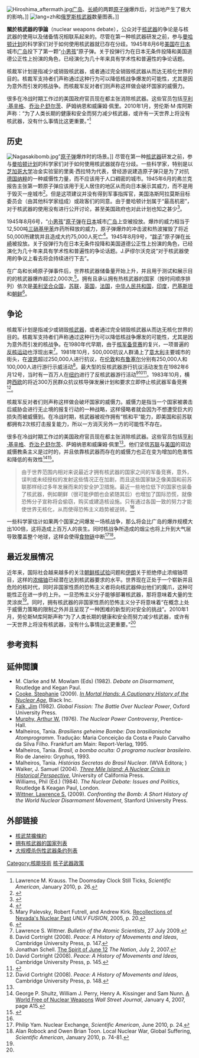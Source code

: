 {{noteTA
|1 = zh-cn:核武器; zh-tw:核子武器;
}}
[[File:Hiroshima_aftermath.jpg|right]][[广岛|广岛]]、[[长崎|长崎]]的两颗[[原子弹|原子弹]]爆炸后，对当地产生了极大的影响。]]
[[File:Nuclear_proliferation.svg|lang=zh]]和[[俄罗斯|俄罗斯]][[核武器|核武器]]数量图表。]]

'''關於核武器的爭論'''（nuclear weapons debate），公众对于[[核武器|核武器]]的争论是与核武器的使用以及储备情况相联系起来的。尽管在第一种核武器研发之前，参与[[曼哈顿计划|曼哈顿计划]]的科学家们对于如何使用核武器就已存在分歧。1945年8月6号[[美国|美国]]在[[日本|日本]]城市[[广岛|广岛]]投下了第一颗“[[小男孩原子彈|小男孩]]”原子弹。关于投弹行为在日本无条件投降和美国道德公正性上扮演的角色，已经演化为几十年来具有学术性和普遍性的争论话题。
 
核裁军计划是指减少或销毁核武器，或者通过完全销毁核武器从而达无核化世界的目的。核裁军支持者们声称通过这种行为可以降低核战争爆发的可能性，尤其是因为意外而引发的核战争。而核裁军反对者们则声称这样做会破坏国家的威慑力。

很多在冷战时期工作过的美国政府官员现在都主张消除核武器。这些官员包括[[亨利·基辛格|亨利·基辛格]]、[[乔治·P·舒尔茨|乔治·P·舒尔茨]]、萨姆纳恩和威廉姆·佩里。2010年1月，劳伦斯·M·库阿斯声称：“为了人类长期的健康和安全而努力减少核武器，或许有一天世界上将没有核武器，没有什么事情比这更重要。”<ref name="#1">Lawrence M. Krauss. The Doomsday Clock Still Ticks, ''Scientific American'', January 2010, p. 26.</ref>

==历史==
[[File:Nagasakibomb.jpg|thumb]]”[[原子弹|原子弹]]爆炸时的场景。]]
尽管在第一种[[核武器|核武器]]研发之前，参与[[曼哈顿计划|曼哈顿计划]]的科学家们对于如何使用核武器就存在分歧。一些科学家，特别是以[[芝加哥大学|芝加哥大学]]冶金实验室的里奥·西拉特为代表，曾经游说建造原子弹只是为了对抗[[德国|德国]][[纳粹|纳粹]]的一种威慑性力量，而不应该用于人口稠密的城市。1945年6月的弗兰克报告主张第一颗原子弹应该用于无人居住的地区从而向日本展示其威力，而不是用于毁灭一座城市<ref>{{cite web | last = Schollmeyer | first = Josh | title = ''Minority Report'' | publisher = {{le|原子科學家公報 |Bulletin of the Atomic Scientists|Bulletin of the Atomic Scientists}} | date = January/February 2005 | url = http://thebulletin.metapress.com/content/c44g1634464675j7/?p=b09a34e5df624f6ba81f091a260ea38f&pi=9 | accessdate = 2009-08-04 | archive-date = 2016-05-14 | archive-url = https://web.archive.org/web/20160514002233/http://thebulletin.metapress.com/content/c44g1634464675j7/?p=b09a34e5df624f6ba81f091a260ea38f&pi=9 | dead-url = no }}</ref>。但是这项建议并没有得到军事指挥官，美国洛斯阿拉莫斯目标委员会（由其他科学家组成）或政客们的同意。由于曼哈顿计划属于“最高机密”，对于核武器的使用没有进行公开讨论，甚至美国政府也对此计划也知之甚少<ref name=Walker> {{cite journal |title=Recent Literature on Truman's Atomic Bomb Decision: A Search for Middle Ground |journal=Diplomatic History|first=J. Samuel|last=Walker |volume=29|issue=2|page=334|id= |url=https://archive.org/details/sim_diplomatic-history_2005-04_29_2/page/334|format=|accessdate=2008-01-30 |doi=10.1111/j.1467-7709.2005.00476.x |date=April 2005}}</ref>。

1945年8月6号，“[[小男孩原子彈|小男孩]]”[[原子弹|原子弹]]在[[日本|日本]]城市[[广岛|广岛]]上空被投放。爆炸的威力相当于12,500吨[[三硝基甲苯|三硝基甲苯]]炸药所释放的威力，原子弹爆炸的冲击波和热波摧毁了将近50,000所建筑并且造成大约75,000人死亡<ref>{{Cite book |year=2001 |chapter=Uranium |url=http://books.google.com/books?id=j-Xu07p3cKwC&printsec=frontcover |title=Nature's Building Blocks: An A to Z Guide to the Elements |publisher=[[Oxford_University_Press|Oxford University Press]] |location=[[Oxford|Oxford]] |isbn=0-19-850340-7 |authorlink= |first=John |last=Emsley |pages=478 |access-date=2011-10-27 |archive-date=2016-05-11 |archive-url=https://web.archive.org/web/20160511084753/https://books.google.com/books?id=j-Xu07p3cKwC&printsec=frontcover |dead-url=no }}</ref>。1945年8月9号，“[[胖子原子彈|胖子]]”原子弹在[[长崎|长崎]]被投放。关于投弹行为在日本无条件投降和美国道德公正性上扮演的角色，已经演化为几十年来具有学术性和普遍性的争论话题。J.萨缪尔沃克说“对于核武器使用的争议上看去将会持续进行下去”。

在广岛和长崎原子弹事件后，世界核武器储备量开始上升，并且用于测试和展示目的的核武器爆炸超过2,000次,<ref name=pal>Mary Palevsky, Robert Futrell, and Andrew Kirk. [http://research.unlv.edu/innovation/issues/summer2005/pdf/nuclearpast.pdf Recollections of Nevada's Nuclear Past] {{Wayback|url=http://research.unlv.edu/innovation/issues/summer2005/pdf/nuclearpast.pdf |date=20111003085814 }} ''UNLV FUSION'',  2005, p. 20.</ref>。拥有且承认拥有热核武器的国家（按时间顺序排列）依次是[[美利坚合众国|美利坚合众国]]，[[苏联|苏联]]，[[英国|英国]]，[[法国|法国]]，[[中华人民共和国|中华人民共和国]]，[[印度|印度]]，[[巴基斯坦|巴基斯坦]]和[[朝鲜|朝鲜]]<ref name="nuclearweapons1">{{cite web |url=http://www.fas.org/programs/ssp/nukes/nuclearweapons/nukestatus.html |title=Federation of American Scientists: Status of World Nuclear Forces |publisher=Fas.org |date= |accessdate=2010-01-12 |archive-date=2012-01-28 |archive-url=https://www.webcitation.org/651qJO10c?url=http://www.fas.org/programs/ssp/nukes/nuclearweapons/nukestatus.html |dead-url=no }}</ref>。

==争论==
核裁军计划是指减少或销毁[[核武器|核武器]]，或者通过完全销毁核武器从而达无核化世界的目的。核裁军支持者们声称通过这种行为可以降低核战争爆发的可能性，尤其是因为意外而引发的核战争。在1980年代早期，由于[[核军备竞赛|核军备竞赛]]的复兴，一项普遍的[[反核运动|反核运动]]也浮现出来<ref>Lawrence S. Wittner.  {{cite web |url=http://www.thebulletin.org/web-edition/op-eds/disarmament-movement-lessons-yesteryear |title=Disarmament movement lessons from yesteryear |archiveurl=https://archive.is/20121209103702/http://www.thebulletin.org/web-edition/op-eds/disarmament-movement-lessons-yesteryear |archivedate=2012-12-09 |deadurl=yes |accessdate=2011-10-27 }} ''Bulletin of the Atomic Scientists'', 27 July 2009.</ref>。1981年10月，500,000抗议人群涌上了[[意大利|意大利]]主要城市的街头，在[[波恩|波恩]]超过250,000人进行抗议，在[[伦敦|伦敦]]和[[布鲁塞尔|布鲁塞尔]]分别有250,000人和100,000人进行游行示威活动<ref>David Cortright (2008). ''Peace: A History of Movements and Ideas'', Cambridge University Press, p. 147.</ref>。最大型的反核武器游行抗议活动发生在1982年6月12号，当时有一百万人在[[纽约|纽约]]进行了反核武器游行活动<ref>Jonathan Schell. [http://www.thenation.com/doc/20070702/schell The Spirit of June 12] {{Wayback|url=http://www.thenation.com/doc/20070702/schell |date=20091204074218 }} ''The Nation'', July 2, 2007.</ref><ref>David Cortright (2008). ''Peace: A History of Movements and Ideas'', Cambridge University Press, p. 145.</ref><ref>{{Cite web |url=http://www.icanw.org/1982 |title=1982 - a million people march in New York City |accessdate=2011-10-27 |archive-date=2008-05-16 |archive-url=https://web.archive.org/web/20080516080117/http://www.icanw.org/1982 |dead-url=yes }}</ref>。1983年10月，横跨[[西欧|西欧]]的将近300万民群众抗议核导弹发展计划和要求立即停止核武器军备竞赛<ref>David Cortright (2008). ''Peace: A History of Movements and Ideas'', Cambridge University Press, p. 148.</ref>。

核裁军反对者们则声称这样做会破坏国家的威慑力。威慑力是指当一个国家被袭击后威胁会进行无止境的报复行动的一种战略，这样侵略者就会因为不想遭受巨大的损失而被威慑到。在冷战时期，核武器被视作拥有“核和平”能力，即美国和前苏联都拥有2次核打击报复能力，所以一方消灭另外一方的可能性不存在。

很多在冷战时期工作过的美国政府官员现在都主张消除核武器。这些官员包括[[亨利·基辛格|亨利·基辛格]]、[[乔治·P·舒尔茨|乔治·P·舒尔茨]]、萨姆纳恩和威廉姆·佩里<ref name=shul/>。他们坚信[[苏联|苏联]]与[[美国|美国]]的双边威慑教条主义是过时的，并且依靠核武器而存在的威慑力也正在变为增加的危害性和降低的有效性<ref name=shul>George P. Shultz, William J. Perry, Henry A. Kissinger and Sam Nunn.  [http://www.fcnl.org/issues/item.php?item_id=2252&issue_id=54 A World Free of Nuclear Weapons] {{Wayback|url=http://www.fcnl.org/issues/item.php?item_id=2252&issue_id=54 |date=20100615180851 }} ''Wall Street Journal'', January 4, 2007, page A15.</ref><ref name=globalzero>{{cite web |url=http://www.economist.com/node/18836134 |title=Nuclear endgame: The growing appeal of zero |author= |date=June 16, 2011 |work=The Economist |accessdate=2011-10-27 |archive-date=2018-04-27 |archive-url=https://web.archive.org/web/20180427183708/https://www.economist.com/node/18836134 |dead-url=no }}</ref>。
<blockquote>
由于世界范围内相对来说最近才拥有核武器的国家之间的军备竞赛，意外，误判或未经授权的发射这些情况正在加剧，而且这些国家缺乏像美国和前苏联那样经过多年发展而来的安全护卫措施。最近一些地位低下的国家也装备了核武器，例如朝鲜（很可能伊朗也会紧随其后）也增加了国际恐慌，就像恐怖分子宣称将会偷窃，购买或建造核设施。只有通过各国一致的努力才能使世界无核化，从而使得恐怖主义趋势被逆转。<ref name=globalzero/> 
</blockquote>

一些科学家估计如果两个国家之间爆发一场核战争，那么将会比广岛的爆炸规模大出100倍，这将造成上百万人的丧生。同时核战争所造成的烟尘也将上升到大气层导致覆盖整个地球，这样会使得[[食物链|食物链]]中断<ref>Philip Yam. Nuclear Exchange, ''Scientific American'', June 2010, p. 24.</ref><ref>Alan Robock and Owen Brian Toon. Local Nuclear War, Global Suffering, ''Scientific American'', January 2010, p. 74-81.</ref>。

==最近发展情况==
近年来，国际社会越来越多的关注[[朝鲜核试验|朝鲜核试验]]问题和[[伊朗|伊朗]]关于拒绝停止浓缩铀项目，这样的[[浓缩铀|浓缩铀]]已经潜在达到核武器要求的水平。世界现在正处于一个崭新并且危险的核时代，同时非国家性质的恐怖主义者将向核武器伸出他们的魔爪，这种可能性正在进一步的上升。一旦恐怖主义分子能够部署核武器，那将意味着大量的生灵涂炭<ref name=shul/>。同时，拥有核武器的非国家性质的恐怖主义分子将意味着“在概念上处于威慑力策略的限制之外并且呈现了一种困难的新型的对安全的挑战”。2010年1月，劳伦斯M库阿斯声称“为了人类长期的健康和安全而努力减少核武器，或许有一天世界上将没有核武器，没有什么事情比这更重要。”<ref name="#1"/>

==参考资料==
{{reflist|2}}

==延伸閲讀==
{{refbegin|2}}
*M. Clarke and M. Mowlam (Eds) (1982). ''Debate on Disarmament'', Routledge and Kegan Paul. 
*[[Stephanie_Cooke|Cooke, Stephanie]] (2009). ''[[In_Mortal_Hands:_A_Cautionary_History_of_the_Nuclear_Age|In Mortal Hands: A Cautionary History of the Nuclear Age]]'', Black Inc. 
*[[Jim_Falk|Falk, Jim]] (1982). ''Global Fission: The Battle Over Nuclear Power'', Oxford University Press.
*[[Arthur_W._Murphy|Murphy, Arthur W.]] (1976). ''The Nuclear Power Controversy'', Prentice-Hall.
* Malheiros, Tania. ''Brasiliens geheime Bombe: Das brasilianische Atomprogramm''. Tradução: Maria Conceição da Costa e Paulo Carvalho da Silva Filho. Frankfurt am Main: Report-Verlag, 1995. {{de}}{{pt}}
* Malheiros, Tania. ''Brasil, a bomba oculta: O programa nuclear brasileiro''. Rio de Janeiro: Gryphus, 1993. {{pt}}
* Malheiros, Tania. ''Histórias Secretas do Brasil Nuclear''. (WVA Editora; {{ISBN|85-85644087}}) {{pt}}
*Walker, J. Samuel (2004). ''[[Three_Mile_Island_(book)|Three Mile Island: A Nuclear Crisis in Historical Perspective]]'', University of California Press.
*Williams, Phil (Ed.) (1984). ''The Nuclear Debate: Issues and Politics'', Routledge & Keagan Paul, London.
*[[Lawrence_S._Wittner|Wittner, Lawrence S.]] (2009). ''Confronting the Bomb: A Short History of the World Nuclear Disarmament Movement'', Stanford University Press.
{{refend}}

==外部链接==
*[[核武禁擴條約|核武禁擴條約]]
*[[拥有核武器的国家列表|拥有核武器的国家列表]]
*[[大规模杀伤性武器条约列表|大规模杀伤性武器条约列表]]

{{核技术}}
{{核事故}}

[[Category:核能技術|Category:核能技術]]
[[Category:核子武器政策|]]